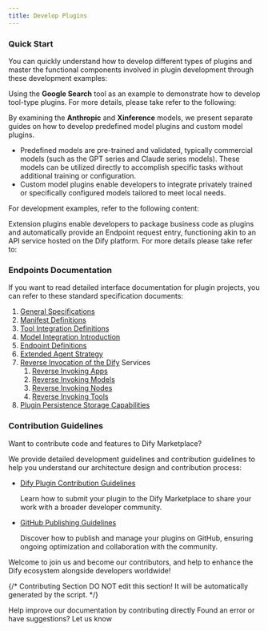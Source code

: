 ```yaml
---
title: Develop Plugins
---
```



### **Quick Start**

You can quickly understand how to develop different types of plugins and master the functional components involved in plugin development through these development examples:

<Card title="Initialize Development Tools" icon="link" href="/en/plugins/quick-start/develop-plugins/initialize-development-tools">
</Card>

Using the **Google Search** tool as an example to demonstrate how to develop tool-type plugins. For more details, please take refer to the following:

<Card title="Tool Plugin" icon="link" href="/en/plugins/quick-start/develop-plugins/tool-plugin">
</Card>

By examining the **Anthropic** and **Xinference** models, we present separate guides on how to develop predefined model plugins and custom model plugins.

* Predefined models are pre-trained and validated, typically commercial models (such as the GPT series and Claude series models). These models can be utilized directly to accomplish specific tasks without additional training or configuration.
* Custom model plugins enable developers to integrate privately trained or specifically configured models tailored to meet local needs.

For development examples, refer to the following content:

<Card title="Model Plugin" icon="link" href="/en/plugins/quick-start/develop-plugins/model-plugin">
</Card>

Extension plugins enable developers to package business code as plugins and automatically provide an Endpoint request entry, functioning akin to an API service hosted on the Dify platform. For more details please take refer to:

<Card title="Extension Plugin" icon="link" href="/en/plugins/quick-start/develop-plugins/extension-plugin">
</Card>

### **Endpoints Documentation**

If you want to read detailed interface documentation for plugin projects, you can refer to these standard specification documents:

1. [General Specifications](/en/plugins/schema-definition/general-specifications)
2. [Manifest Definitions](/en/plugins/schema-definition/manifest)
3. [Tool Integration Definitions](/en/plugins/schema-definition/tool)
4. [Model Integration Introduction](/en/plugins/schema-definition/model)
5. [Endpoint Definitions](/en/plugins/schema-definition/endpoint)
6. [Extended Agent Strategy](/en/plugins/schema-definition/agent)
7. [Reverse Invocation of the Dify](/en/plugins/schema-definition/reverse-invocation-of-the-dify-service) Services
   1. [Reverse Invoking Apps](/en/plugins/schema-definition/reverse-invocation-of-the-dify-service/app)
   2. [Reverse Invoking Models](/en/plugins/schema-definition/reverse-invocation-of-the-dify-service/model)
   3. [Reverse Invoking Nodes](/en/plugins/schema-definition/reverse-invocation-of-the-dify-service/node)
   4. [Reverse Invoking Tools](/en/plugins/schema-definition/reverse-invocation-of-the-dify-service/tool)
8. [Plugin Persistence Storage Capabilities](/en/plugins/schema-definition/persistent-storage)

### **Contribution Guidelines**

Want to contribute code and features to Dify Marketplace?

We provide detailed development guidelines and contribution guidelines to help you understand our architecture design and contribution process:

*   [Dify Plugin Contribution Guidelines](/en/plugins/publish-plugins/publish-to-dify-marketplace)

    Learn how to submit your plugin to the Dify Marketplace to share your work with a broader developer community.
*   [GitHub Publishing Guidelines](/en/plugins/publish-plugins/publish-plugin-on-personal-github-repo)

    Discover how to publish and manage your plugins on GitHub, ensuring ongoing optimization and collaboration with the community.

Welcome to join us and become our contributors, and help to enhance the Dify ecosystem alongside developers worldwide!

{/*
Contributing Section
DO NOT edit this section!
It will be automatically generated by the script.
*/}

<CardGroup cols="2">
    <Card
        title="Edit this page"
        icon="pen-to-square"
        href="https://github.com/langgenius/dify-docs-mintlify/edit/main/en/plugins/quick-start/develop-plugins/README.mdx"
    >
        Help improve our documentation by contributing directly
    </Card>
    <Card
        title="Report an issue"
        icon="github"
        href="https://github.com/langgenius/dify-docs-mintlify/issues/new?title=Documentation%20Issue%3A%20&body=%23%23%20Issue%20Description%0A%3C%21--%20Please%20briefly%20describe%20the%20issue%20you%20found%20--%3E%0A%0A%23%23%20Page%20Link%0Ahttps%3A%2F%2Fgithub.com%2Flanggenius%2Fdify-docs-mintlify%2Fblob%2Fmain%2Fen/plugins/quick-start/develop-plugins%2FREADME.mdx%0A%0A%23%23%20Suggested%20Changes%0A%3C%21--%20If%20you%20have%20specific%20suggestions%20for%20changes%2C%20please%20describe%20them%20here%20--%3E%0A%0A%3C%21--%20Thank%20you%20for%20helping%20improve%20our%20documentation%21%20--%3E"
    >
        Found an error or have suggestions? Let us know
    </Card>
</CardGroup>
